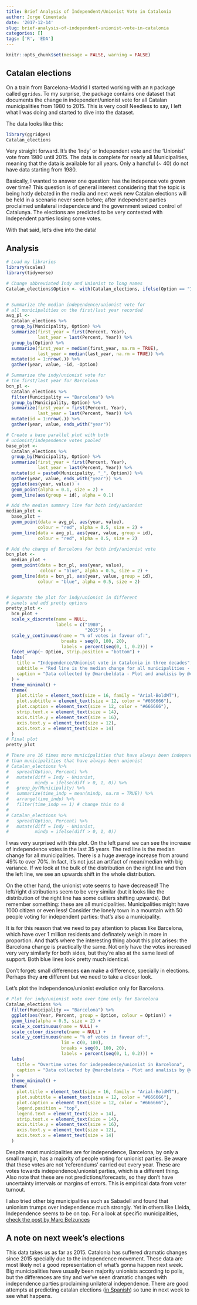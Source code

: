 ```yaml
---
title: Brief Analysis of Independent/Unionist Vote in Catalonia
author: Jorge Cimentada
date: '2017-12-14'
slug: brief-analysis-of-independent-unionist-vote-in-catalonia
categories: []
tags: ['R', 'EDA']
---
```

```r
knitr::opts_chunk$set(message = FALSE, warning = FALSE)
```

## Catalan elections

On a train from Barcelona-Madrid I started working with an `R` package called `ggrides`. To my surprise, the package contains one dataset that documents the change in independent/unionist vote for all Catalan municipalities from 1980 to 2015. This is very cool! Needless to say, I left what I was doing and started to dive into the dataset.

The data looks like this:

```r
library(ggridges)
Catalan_elections
```

Very straight forward. It's the 'Indy' or Independent vote and the 'Unionist' vote from 1980 until 2015. The data is complete for nearly all Municipalities, meaning that the data is available for all years. Only a handful (~ 40) do not have data starting from 1980.

Basically, I wanted to answer one question: has the indepence vote grown over time? This question is of general interest considering that the topic is being hotly debated in the media and next week new Catalan elections will be held in a scenario never seen before; after independent parties proclaimed unilateral independece and the government seized control of Catalunya. The elections are predicted to be very contested with Independent parties losing some votes.

With that said, let's dive into the data!

## Analysis

```r
# Load my libraries
library(scales)
library(tidyverse)

# Change abbreviated Indy and Unionist to long names
Catalan_elections$Option <- with(Catalan_elections, ifelse(Option == "Indy", "Independent", "Unionist"))


# Summarize the median independence/unionist vote for
# all municipalities on the first/last year recorded
avg_pl <-
  Catalan_elections %>%
  group_by(Municipality, Option) %>%
  summarize(first_year = first(Percent, Year),
            last_year = last(Percent, Year)) %>%
  group_by(Option) %>%
  summarize(first_year = median(first_year, na.rm = TRUE),
            last_year = median(last_year, na.rm = TRUE)) %>%
  mutate(id = 1:nrow(.)) %>%
  gather(year, value, -id, -Option)

# Summarize the indy/unionist vote for
# the first/last year for Barcelona
bcn_pl <-
  Catalan_elections %>%
  filter(Municipality == "Barcelona") %>%
  group_by(Municipality, Option) %>%
  summarize(first_year = first(Percent, Year),
            last_year = last(Percent, Year)) %>%
  mutate(id = 1:nrow(.)) %>%
  gather(year, value, ends_with("year"))

# Create a base parallel plot with both
# unionist/independence votes pooled
base_plot <-
  Catalan_elections %>%
  group_by(Municipality, Option) %>%
  summarize(first_year = first(Percent, Year),
            last_year = last(Percent, Year)) %>%
  mutate(id = paste0(Municipality, "_", Option)) %>%
  gather(year, value, ends_with("year")) %>%
  ggplot(aes(year, value)) +
  geom_point(alpha = 0.1, size = 2) +
  geom_line(aes(group = id), alpha = 0.1)

# Add the median summary line for both indy/unionist
median_plot <-
  base_plot +
  geom_point(data = avg_pl, aes(year, value),
            colour = "red", alpha = 0.5, size = 2) +
  geom_line(data = avg_pl, aes(year, value, group = id),
            colour = "red", alpha = 0.5, size = 2)

# Add the change of Barcelona for both indy/unionist vote
bcn_plot <-
  median_plot +
  geom_point(data = bcn_pl, aes(year, value),
             colour = "blue", alpha = 0.5, size = 2) +
  geom_line(data = bcn_pl, aes(year, value, group = id),
            colour = "blue", alpha = 0.5, size = 2)


# Separate the plot for indy/unionist in different
# panels and add pretty options
pretty_plot <-
  bcn_plot +
  scale_x_discrete(name = NULL,
                   labels = c("1980",
                              "2015")) +
  scale_y_continuous(name = "% of votes in favour of:",
                     breaks = seq(0, 100, 20),
                     labels = percent(seq(0, 1, 0.2))) +
  facet_wrap(~ Option, strip.position = "bottom") +
  labs(
    title = "Independence/Unionist vote in Catalonia in three decades",
    subtitle = "Red line is the median change for all municipalities - Blue line is Barcelona",
    caption = "Data collected by @marcbeldata - Plot and analisis by @cimentadaj"
  ) +
  theme_minimal() +
  theme(
    plot.title = element_text(size = 16, family = "Arial-BoldMT"),
    plot.subtitle = element_text(size = 12, color = "#666666"),
    plot.caption = element_text(size = 12, color = "#666666"),
    strip.text.x = element_text(size = 14),
    axis.title.y = element_text(size = 16),
    axis.text.y = element_text(size = 12),
    axis.text.x = element_text(size = 14)
  )
# Final plot
pretty_plot
```

```r
# There are 16 times more municipalities that have always been independent
# than municipalities that have always been unionist
# Catalan_elections %>%
#   spread(Option, Percent) %>%
#   mutate(diff = Indy - Unionist,
#          mindp = ifelse(diff > 0, 1, 0)) %>%
#   group_by(Municipality) %>%
#   summarize(time_indp = mean(mindp, na.rm = TRUE)) %>%
#   arrange(time_indp) %>%
#   filter(time_indp == 1) # change this to 0
# 
# Catalan_elections %>%
#   spread(Option, Percent) %>%
#   mutate(diff = Indy - Unionist,
#          mindp = ifelse(diff > 0, 1, 0))

```

I was very surprised with this plot. On the left panel we can see the increase of independence votes in the last 35 years. The red line is the median change for all municipalities. There is a huge average increase from around 49% to over 70%. In fact, it's not just an artifact of mean/median with big variance. If we look at the bulk of the distribution on the right line and then the left line, we see an upwards shift in the whole distribution.

On the other hand, the unionist vote seems to have decreased! The left/right distributions seem to be very similar (but it looks like the distribution of the right line has some outliers shifting upwards). But remember something: these are all municipalities. Municipalities might have 1000 citizen or even less! Consider the lonely town in a mountain with 50 people voting for independent parties: that's also a municipality.

It is for this reason that we need to pay attention to places like Barcelona, which have over 1 million residents and definately weigh in more in proportion. And that's where the interesting thing about this plot arises: the Barcelona change is practically the same. Not only have the votes increased very very similarly for both sides, but they're also at the same level of support. Both blue lines look pretty much identical.

Don't forget: small differences **can** make a difference, specially in elections. Perhaps they **are** different but we need to take a closer look.

Let's plot the independence/unionist evolution only for Barcelona.

```r
# Plot for indy/unionist vote over time only for Barcelona
Catalan_elections %>%
  filter(Municipality == "Barcelona") %>%
  ggplot(aes(Year, Percent, group = Option, colour = Option)) +
  geom_line(alpha = 0.5, size = 2) +
  scale_x_continuous(name = NULL) +
  scale_colour_discrete(name = NULL) +
  scale_y_continuous(name = "% of votes in favour of:",
                     lim = c(0, 100),
                     breaks = seq(0, 100, 20),
                     labels = percent(seq(0, 1, 0.2))) +
  labs(
    title = "Overtime votes for independence/unionist in Barcelona",
    caption = "Data collected by @marcbeldata - Plot and analisis by @cimentadaj"
  ) +
  theme_minimal() +
  theme(
    plot.title = element_text(size = 16, family = "Arial-BoldMT"),
    plot.subtitle = element_text(size = 12, color = "#666666"),
    plot.caption = element_text(size = 12, color = "#666666"),
    legend.position = "top",
    legend.text = element_text(size = 14),
    strip.text.x = element_text(size = 14),
    axis.title.y = element_text(size = 16),
    axis.text.y = element_text(size = 12),
    axis.text.x = element_text(size = 14)
  )
```

Despite most municipalities are for independence, Barcelona, by only a small margin, has a majority of people voting for unionist parties. Be aware that these votes are not 'referendums' carried out every year. These are votes towards independence/unionist parties, which is a different thing. Also note that these are not predictions/forecasts, so they don't have uncertainty intervals or margins of errors. This is empirical data from voter turnout. 

I also tried other big municipalities such as Sabadell and found that unionism trumps over independence much strongly. Yet in others like Lleida, Independence seems to be on top. For a look at specific municipalities, [check the post by Marc Belzunces](http://marcbeldata.github.io/ggjoy-Catalan-vote-2015/)

## A note on next week's elections

This data takes us as far as 2015. Catalonia has suffered dramatic changes since 2015 specially due to the independence movement. These data are most likely not a good representation of what's gonna happen next week. Big municipalities have usually been majority unionists according to polls, but the differences are tiny and we've seen dramatic changes with independence parties proclaiming unilateral independence. There are good attempts at predicting catalan elections ([in Spanish](https://politica.elpais.com/politica/2017/12/07/ratio/1512647178_322229.html)) so tune in next week to see what happens.
